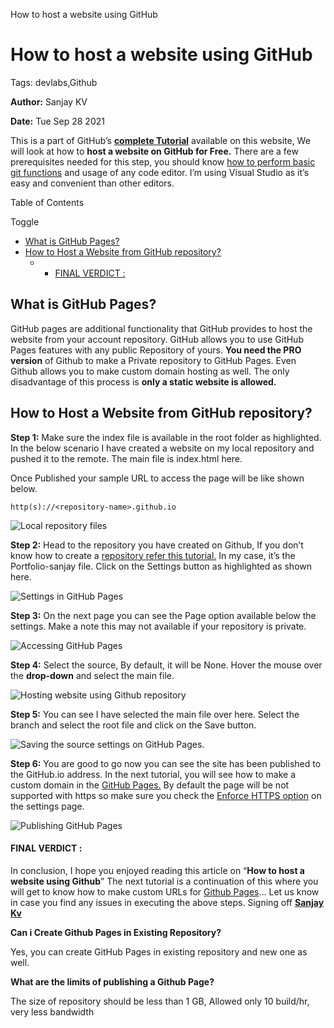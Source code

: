    How to host a website using GitHub

How to host a website using GitHub
==================================

Tags: devlabs,Github

**Author:** Sanjay KV

**Date:** Tue Sep 28 2021

This is a part of GitHub’s **[complete Tutorial](https://recodehive.com/github-tutorials/)** available on this website, We will look at how to **host a website on GitHub for Free.** There are a few prerequisites needed for this step, you should know [how to perform basic git functions](https://recodehive.com/how-to-create-repository-in-github/) and usage of any code editor. I’m using Visual Studio as it’s easy and convenient than other editors.

Table of Contents

Toggle

*   [What is GitHub Pages?](https://recodehive.com/how-to-host-a-website-using-github/#What_is_GitHub_Pages "What is GitHub Pages?")
*   [How to Host a Website from GitHub repository?](https://recodehive.com/how-to-host-a-website-using-github/#How_to_Host_a_Website_from_GitHub_repository "How to Host a Website from GitHub repository?")
    *   *   [FINAL VERDICT :](https://recodehive.com/how-to-host-a-website-using-github/#FINAL_VERDICT "FINAL VERDICT :")

What is GitHub Pages?
---------------------

GitHub pages are additional functionality that GitHub provides to host the website from your account repository. GitHub allows you to use GitHub Pages features with any public Repository of yours. **You need the PRO version** of Github to make a Private repository to GitHub Pages. Even Github allows you to make custom domain hosting as well. The only disadvantage of this process is **only a static website is allowed.**

How to Host a Website from GitHub repository?
---------------------------------------------

**Step 1:** Make sure the index file is available in the root folder as highlighted. In the below scenario I have created a website on my local repository and pushed it to the remote. The main file is index.html here.

Once Published your sample URL to access the page will be like shown below.

    http(s)://<repository-name>.github.io

![Local repository files](https://recodehive.com/wp-content/uploads/2021/09/image-24-1024x459.png)

**Step 2:** Head to the repository you have created on Github, If you don’t know how to create a [repository refer this tutorial.](https://recodehive.com/how-to-create-repository-in-github/) In my case, it’s the Portfolio-sanjay file. Click on the Settings button as highlighted as shown here.

![Settings in GitHub Pages](https://recodehive.com/wp-content/uploads/2021/09/image-4-1024x500.png)

**Step 3:** On the next page you can see the Page option available below the settings. Make a note this may not available if your repository is private.

![Accessing GitHub Pages](https://recodehive.com/wp-content/uploads/2021/09/image-5.png)

**Step 4:** Select the source, By default, it will be None. Hover the mouse over the **drop-down** and select the main file.

![Hosting website using Github repository](https://recodehive.com/wp-content/uploads/2021/09/image-6-1024x305.png)

**Step 5:** You can see I have selected the main file over here. Select the branch and select the root file and click on the Save button.

![Saving the source settings on GitHub Pages.](https://recodehive.com/wp-content/uploads/2021/09/image-7.png)

**Step 6:** You are good to go now you can see the site has been published to the GitHub.io address. In the next tutorial, you will see how to make a custom domain in the [GitHub Pages.](https://pages.github.com/) By default the page will be not supported with https so make sure you check the [Enforce HTTPS option](https://docs.github.com/en/pages/getting-started-with-github-pages/securing-your-github-pages-site-with-https) on the settings page.

![Publishing GitHub Pages](https://recodehive.com/wp-content/uploads/2021/09/image-8.png)

#### FINAL VERDICT :

In conclusion, I hope you enjoyed reading this article on “**How to host a website using Github**” The next tutorial is a continuation of this where you will get to know how to make custom URLs for [Github Pages](https://docs.github.com/en/pages/getting-started-with-github-pages/creating-a-github-pages-site)… Let us know in case you find any issues in executing the above steps. Signing off **[Sanjay Kv](https://recodehive.com/sanjay/)**

**Can i Create Github Pages in Existing Repository?**

Yes, you can create GitHub Pages in existing repository and new one as well.

**What are the limits of publishing a Github Page?**

The size of repository should be less than 1 GB, Allowed only 10 build/hr, very less bandwidth